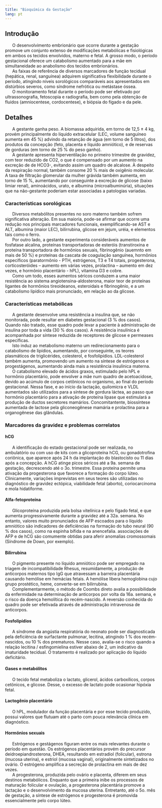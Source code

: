 ```yaml
---
title: "Bioquímica da Gestação"
lang: pt
---
```


```{=html}
<script async src="https://www.googletagmanager.com/gtag/js?id=G-S1L73VGCG5"></script>
```
```{=html}
<script>
  window.dataLayer = window.dataLayer || [];
  function gtag(){dataLayer.push(arguments);}
  gtag('js', new Date());

  gtag('config', 'G-S1L73VGCG5');
</script>
```


## Introdução

|       O desenvolvimento embrionário que ocorre durante a gestação promove um conjunto extenso de modificações metabólicas e fisiológicas em ambos os tecidos envolvidos, materno e fetal. A grosso modo, o período gestacional oferece um catabolismo aumentado para a mãe em simultaneidade ao anabolismo dos tecidos embrionários. 

|       As faixas de referência de diversos marcadores de função tecidual (hepática, renal, sanguínea) adquirem significativa flexibilidade durante o período, atingindo níveis sorológicos comparáveis aos apresentados em distúrbios severos, como síndrome nefrótica ou metástase óssea. 

|       O monitoramento fetal durante o período pode ser efetivado por ultrassonografia, fetoscopia e radiografia, bem como pela obtenção de fluidos (amniocentese, cordocentese), e biópsia do fígado e da pele.

## Detalhes


|       A gestante ganha peso. A biomassa adquirida, em torno de 12,5 ± 4 kg, provém principalmente do líquido extracelular (LEC, volume sanguíneo aumenta em 45 %) advindo da retanção de água (em torno de 5 litros), dos produtos da concepção (feto, placenta e líquido amniótico), e de reservas de gorduras (em torno de 25 % do peso ganho). 

|       A gestante apresenta hiperventilação no primeiro trimestre de gravidez, com teor reduzido de CO2, o que é compensado por um aumento na excreção de de HCO3-, evitando assim um quadro de alcalose. À despeito da respiração normal, também consome 20 % mais de oxigênio molecular.  A taxa de filtração glomerular da mulher grávida também aumenta, em torno de 15 %, aumentando por conseguinte a excreção de glicose (baixo limiar renal), aminoácidos, urato, e albumina (microalbuminúria), situações que na não-gestante poderiam estar associadas a patologias variadas.

### Características sorológicas


|       Diversos metabólitos presentes no soro materno também sofrem significativa alteração. Em sua maioria, pode-se afirmar que ocorre uma redução nos principais marcadores funcionais, exemplificando-se AST e ALT, albumina (maior LEC), bilirrubina, glicose em jejum, uréia, e elementos tais como o ferro. 

|       Por outro lado, a gestante experimenta consideráveis aumentos de fosfatase alcalina, proteínas transportadoras de esteróis (transtiroxina e proteína transportadora de hormônios sexuais, fibrinogênio (auemnto em mais de 50 %) e proteínas da cascata de coagulação sanguínea, hormônios específicos (paratormônio - PTH, estrógenos, T3 e T4 totais, progesterona, corticosteróides – aumento em várias vezes, prolactina – aumento em dez vezes, e hormônio placentário - hPL), vitamina D3 e cobre. 

|       Como um todo, esses aumentos séricos conduzem a uma maior resistência ao sistema angiotensina-aldosterona, maior teor de proteínas ligantes de hormônios tireoideanos, esteroidais e fibrinogênio, e a um catabolismo lipídico mais pronunciado, em relação ao da glicose.

### Características metabólicas

|       A gestante desenvolve uma resistência a insulina que, se não monitorada, pode resultar em diabetes gestacional (3 % dos casos). Quando não tratado, esse quadro pode levar a paciente à administração de insulina por toda a vida (30 % dos casos). A resistência insulínica é acompanhada por síntese reduzida de receptores de glicose e permeases específicas. 

|       Isto induz ao metabolismo materno um redirecionamento para o catabolismo de lipídios, aumentando, por conseguinte, os teores plasmáticos de triglicérides, colesterol, e fosfolipídios. LDL-colesterol também aumenta, promovendo um aumento na síntese de estrógenos e progestágenos, aumentando ainda mais a resistência insulínica materna.

|       O catabolismo elevado de ácidos graxos, estimulado pelo hPL e hormônio placentário, pode envolver a mãe num quadro de acetoacidose, devido ao acúmulo de corpos cetônicos no organismo, ao final do período gestacional. Nessa fase, e ao início da lactação, quilomicra e VLDL aumentados são utilizados para a síntese de gordura láctea, ao passo que hormônio placentário para a ativação de proteína lipase que estimulará a produção de ductos secretores mamários. Concomitantente, biossíntese aumentada de lactose pela gliconeogênese mamária e prolactina para a organogênese das glândulas.

### Marcadores da gravidez e problemas correlatos

#### hCG

|       A identificação do estado gestacional pode ser realizada, no ambulatório ou com uso de kits  com a glicoproteína hCG, ou gonadotrofina coriônica, que aparece após 24 h da implantação do blastocisto ou 11 dias após a concepção.  A hCG atinge picos séricos até a 9a. semana de gestação, decrescendo até o 3o. trimestre.  Essa proteína permite uma ativação da progesterona que favorece a formação do corpo lúteo. Clinicamente, variações imprevistas em seus teores são utilizadas no diagnóstico de gravidez ectópica, viabilidade fetal (aborto), coriocarcinoma e mola hidatiforme.

#### Alfa-fetoproteína

|       Glicoproteína produzida pela bolsa vitelínica e pelo fígado fetal, e que aumenta progressivamente durante a gravidez até a 32a. semana. No entanto, valores muito pronunciados de AFP escoados para o líquido amniótico säo indicadores de deficiëncias na formaçäo do tubo neural (90 % dos casos), como na espinha bífida e na anencefalia. associaçöes de AFP e de hCG säo comumente obtidas para aferir anomalias cromossomais (Síndrome de Down, por exemplo).

#### Bilirrubina

|       O pigmento presente no líquido amniótico pode ser empregado na triagem de incompatibilidade Rhesus, resumidamente, a produçäo de anticorpos maternos tipo IgG que atravessam a barreira placentária causando hemólise em hemácias fetais. A hemólise libera hemoglobina cujo grupo prostético, heme, converte-se em bilirrubina.
	
|       Complementarmente, o método de Coombs direto avalia a possibilidade da enfermidade na determinaçäo de anticorpos por volta da 16a. semana, e o risco da doença hemolítica do recém-nascido. A reversäo conhecida do quadro pode ser efetivada através de administraçäo intravenosa de anticorpos.

#### Fosfolipídios

|       A síndrome da angústia respiratória do neonato pode ser diagnosticada pela deficiëncia de surfactante pulmonar, lecitina, atingindo 1 % dos recém-nascidos, ou 10 % dos prematuros. Nesse caso, avalia-se o risco quando a relaçäo lecitina / esfingomielina estiver abaixo de 2, um indicativo da imaturidade tecidual. O tratamento é realizado por aplicaçäo do líquido deficitário.

#### Gases e metabólitos

|       O tecido fetal metaboliza o lactato, glicerol, ácidos carboxílicos, corpos cetönicos, e glicose. Desse, o excesso de lactato pode ocasionar hipóxia fetal.

#### Lactogênio placentário

|       O hPL, modulador da funçäo placentária e por esse tecido produzido, possui valores que flutuam até o parto com pouca releväncia clínica em diagnóstico.

#### Hormönios sexuais

|       Estrógenos e gestágenos figuram entre os mais relevantes durante o período em questäo. Os estrógenos placentários provém do precursor deidroepiandrosterona, DHEA, resultando em estradiol (folicular), estrona (mucosa uterina), e estriol (mucosa vaginal), originalmente sintetizados no ovário. O estrógeno amplifica a secreçäo de prolactina em mais de dez vezes. 

|       A progesterona, produzida pelo ovário e placenta, diferem em seus destinos metabólicos. Enquanto que a primeira inibe os processos de maturaçäo folicular e ovulaçäo, a progesterona placentária promove a lactaçäo e o desenvolvimento da mucosa uterina. Entretanto, até o 5o. mês de gestaçäo, a síntese de estrógenos e progesterona é promovida essencialmente pelo corpo lúteo.

